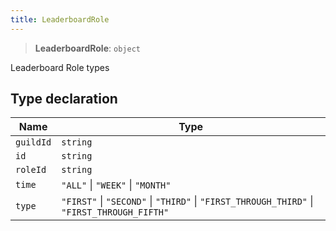 ```yaml
---
title: LeaderboardRole
---
```


> **LeaderboardRole**: `object`

Leaderboard Role types

## Type declaration

| Name | Type |
| ------ | ------ |
| <a id="guildid"></a> `guildId` | `string` |
| <a id="id"></a> `id` | `string` |
| <a id="roleid"></a> `roleId` | `string` |
| <a id="time"></a> `time` | `"ALL"` \| `"WEEK"` \| `"MONTH"` |
| <a id="type"></a> `type` | `"FIRST"` \| `"SECOND"` \| `"THIRD"` \| `"FIRST_THROUGH_THIRD"` \| `"FIRST_THROUGH_FIFTH"` |
